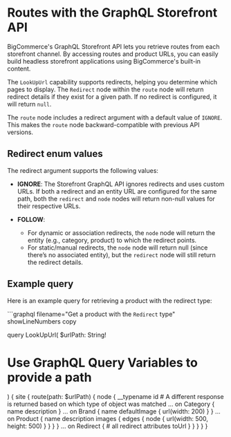 # Routes with the GraphQL Storefront API

BigCommerce's GraphQL Storefront API lets you retrieve routes from each storefront channel. By accessing routes and product URLs, you can easily build headless storefront applications using BigCommerce's built-in content.

The `LookUpUrl` capability supports redirects, helping you determine which pages to display. The `Redirect` node within the `route` node will return redirect details if they exist for a given path. If no redirect is configured, it will return `null`.

The `route` node includes a redirect argument with a default value of `IGNORE`. This makes the `route` node backward-compatible with previous API versions.

## Redirect enum values

The redirect argument supports the following values:

* **IGNORE**: The Storefront GraphQL API ignores redirects and uses custom URLs. If both a redirect and an entity URL are configured for the same path, both the `redirect` and `node` nodes will return non-null values for their respective URLs.

* **FOLLOW**: 

    * For dynamic or association redirects, the `node` node will return the entity (e.g., category, product) to which the redirect points.
    * For static/manual redirects, the `node` node will return null (since there’s no associated entity), but the `redirect` node will still return the redirect details.

## Example query

Here is an example query for retrieving a product with the redirect type:

```graphql filename="Get a product with the `Redirect` type" showLineNumbers copy

 query LookUpUrl(
   $urlPath: String!
   # Use GraphQL Query Variables to provide a path
 ) {
   site {
     route(path: $urlPath) {
       node {
         __typename
         id
         # A different response is returned based on which type of object was matched
         ... on Category {
           name
           description
         }
         ... on Brand {
           name
           defaultImage {
             url(width: 200)
           }
         }
         ... on Product {
           name
           description
           images {
             edges {
               node {
                 url(width: 500, height: 500)
               }
             }
           }
         }
         ... on Redirect {
           # all redirect attributes
           toUrl
         }
       }
     }
   }
 }
```


